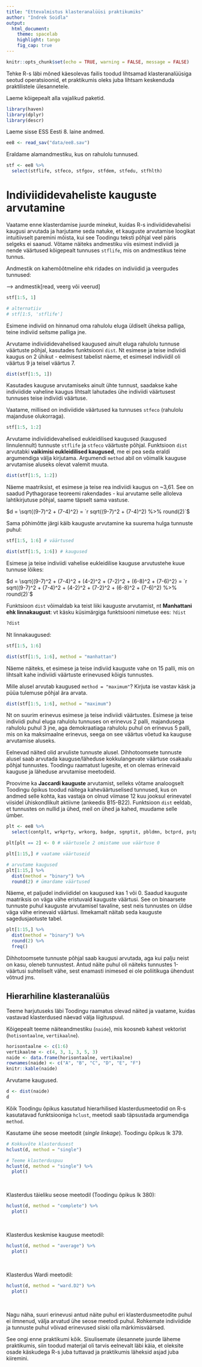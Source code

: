 ```yaml
---
title: "Ettevalmistus klasteranalüüsi praktikumiks"
author: "Indrek Soidla"
output: 
  html_document:
    theme: spacelab
    highlight: tango
    fig_cap: true
---
```


```r
knitr::opts_chunk$set(echo = TRUE, warning = FALSE, message = FALSE)
```

Tehke R-s läbi mõned käesolevas failis toodud lihtsamad klasteranalüüsiga seotud operatsioonid, et praktikumis oleks juba lihtsam keskenduda praktilistele ülesannetele.

Laeme kõigepealt alla vajalikud paketid.

```r
library(haven)
library(dplyr)
library(descr)
```

Laeme sisse ESS Eesti 8. laine andmed.

```r
ee8 <- read_sav("data/ee8.sav")
```

Eraldame alamandmestiku, kus on rahulolu tunnused.

```r
stf <- ee8 %>%
  select(stflife, stfeco, stfgov, stfdem, stfedu, stfhlth)
```

# Indiviididevaheliste kauguste arvutamine

Vaatame enne klasterdamise juurde minekut, kuidas R-s indiviididevahelisi kaugusi arvutada ja harjutame seda natuke, et kauguste arvutamise loogikat intuitiivselt paremini mõista, kui see Toodingu teksti põhjal veel päris selgeks ei saanud. Võtame näiteks andmestiku viis esimest indiviidi ja nende väärtused kõigepealt tunnuses `stflife`, mis on andmestikus teine tunnus.

Andmestik on kahemõõtmeline ehk ridades on indiviidid ja veergudes tunnused:

--\> andmestik[read, veerg või veerud]

```r
stf[1:5, 1]

# alternatiiv
# stf[1:5, 'stflife']
```

Esimene indiviid on hinnanud oma rahulolu eluga üldiselt üheksa palliga, teine indiviid seitsme palliga jne.

Arvutame indiviididevahelised kaugused ainult eluga rahulolu tunnuse väärtuste põhjal, kasutades funktsiooni `dist`. Nt esimese ja teise indiviidi kaugus on 2 ühikut - eelmisest tabelist näeme, et esimesel indiviidil oli väärtus 9 ja teisel väärtus 7.

```r
dist(stf[1:5, 1])
```

Kasutades kauguse arvutamiseks ainult ühte tunnust, saadakse kahe indiviidide vaheline kaugus lihtsalt lahutades ühe indiviidi väärtusest tunnuses teise indiviidi väärtuse.

Vaatame, millised on indiviidide väärtused ka tunnuses `stfeco` (rahulolu majanduse olukorraga).

```r
stf[1:5, 1:2]

```

Arvutame indiviididevahelised eukleidilised kaugused (kaugused linnulennult) tunnuste `stflife` ja `stfeco` väärtuste põhjal. Funktsioon `dist` arvutabki **vaikimisi eukleidilised kaugused**, me ei pea seda eraldi argumendiga välja kirjutama. Argumendi `method` abil on võimalik kauguse arvutamise aluseks olevat valemit muuta.

```r
dist(stf[1:5, 1:2])
```

Näeme maatriksist, et esimese ja teise rea indiviidi kaugus on \~3,61. See on saadud Pythagorase teoreemi rakendades - kui arvutame selle alloleva lahtikirjutuse põhjal, saame täpselt sama vastuse.

$d = \sqrt{(9-7)^2 + (7-4)^2} = `r sqrt((9-7)^2 + (7-4)^2) %>% round(2)`$

Sama põhimõtte järgi käib kauguste arvutamine ka suurema hulga tunnuste puhul:

```r
stf[1:5, 1:6] # väärtused

dist(stf[1:5, 1:6]) # kaugused
```

Esimese ja teise indiviidi vahelise eukleidilise kauguse arvutustehe kuue tunnuse lõikes:

$d = \sqrt{(9-7)^2 + (7-4)^2 + (4-2)^2 + (7-2)^2 + (6-8)^2 + (7-6)^2} = `r sqrt((9-7)^2 + (7-4)^2 + (4-2)^2 + (7-2)^2 + (6-8)^2 + (7-6)^2) %>% round(2)`$

Funktsioon `dist` võimaldab ka teist liiki kauguste arvutamist, nt **Manhattani ehk linnakaugust**: vt käsku küsimärgiga funktsiooni nimetuse ees: `?dist`

```r
?dist
```

Nt linnakaugused:

```r
stf[1:5, 1:6]

dist(stf[1:5, 1:6], method = "manhattan")
```

Näeme näiteks, et esimese ja teise indiviid kauguste vahe on 15 palli, mis on lihtsalt kahe indiviidi väärtuste erinevused kõigis tunnustes.

Mille alusel arvutab kaugused `method = "maximum"`? Kirjuta ise vastav käsk ja püüa tulemuse põhjal ära arvata.

```r
dist(stf[1:5, 1:6], method = "maximum")
```

Nt on suurim erinevus esimese ja teise indiviidi väärtustes. Esimese ja teise indiviidi puhul eluga rahulolu tunnuses on erinevus 2 palli, majandusega rahulolu puhul 3 jne, aga demokraatiaga rahulolu puhul on erinevus 5 palli, mis on ka maksimaalne erinevus, seega on see väärtus võetud ka kauguse arvutamise aluseks.

Eelnevad näited olid arvuliste tunnuste alusel. Dihhotoomsete tunnuste alusel saab arvutada kauguse/läheduse kokkulangevate väärtuse osakaalu põhjal tunnustes. Toodingu raamatust lugesite, et on olemas erinevaid kauguse ja läheduse arvutamise meetodeid.

Proovime ka **Jaccardi kauguste** arvutamist, selleks võtame analoogselt Toodingu õpikus toodud näitega kaheväärtuselised tunnused, kus on andmed selle kohta, kas vastaja on olnud viimase 12 kuu jooksul erinevatel viisidel ühiskondlikult aktiivne (ankeedis B15-B22). Funktsioon `dist` eeldab, et tunnustes on nullid ja ühed, meil on ühed ja kahed, muudame selle ümber.

```r
plt <- ee8 %>%
  select(contplt, wrkprty, wrkorg, badge, sgnptit, pbldmn, bctprd, pstplonl)

plt[plt == 2] <- 0 # väärtusele 2 omistame uue väärtuse 0

plt[1:15,] # vaatame väärtuseid

# arvutame kaugused
plt[1:15,] %>%
  dist(method = "binary") %>%
  round(2) # ümardame väärtused
```

Näeme, et paljudel indiviididel on kaugused kas 1 või 0. Saadud kauguste maatriksis on väga vähe eristuvaid kauguste väärtusi. See on binaarsete tunnuste puhul kauguste arvutamisel tavaline, sest neis tunnustes on üldse väga vähe erinevaid väärtusi. Ilmekamalt näitab seda kauguste sagedusjaotuste tabel.

```r
plt[1:15,] %>%
  dist(method = "binary") %>%
  round(2) %>%
  freq()
```

Dihhotoomsete tunnuste põhjal saab kaugusi arvutada, aga kui palju neist on kasu, oleneb tunnustest. Antud näite puhul oli näiteks tunnustes 1-väärtusi suhteliselt vähe, sest enamasti inimesed ei ole poliitikuga ühendust võtnud jms.

## Hierarhiline klasteranalüüs

Teeme harjutuseks läbi Toodingu raamatus olevad näited ja vaatame, kuidas vastavad klasterdused näevad välja liigituspuul.

Kõigepealt teeme näiteandmestiku (`naide`), mis koosneb kahest vektorist (`hotisontaalne`, `vertikaalne`).

```r
horisontaalne <- c(1:6)
vertikaalne <- c(4, 3, 1, 3, 5, 3)
naide <- data.frame(horisontaalne, vertikaalne)
rownames(naide) <- c("A", "B", "C", "D", "E", "F")
knitr::kable(naide)
```

Arvutame kaugused.

```r
d <- dist(naide)
d
```

Kõik Toodingu õpikus kasutatud hierarhilised klasterdusmeetodid on R-s kasutatavad funktsiooniga `hclust`, meetodi saab täpsustada argumendiga `method`.

Kasutame ühe seose meetodit (*single linkage*). Toodingu õpikus lk 379.

```r
# Kokkuvõte klasterdusest
hclust(d, method = "single")

# Teeme klasterduspuu
hclust(d, method = "single") %>% 
  plot()
```

<br>

Klasterdus täieliku seose meetodil (Toodingu õpikus lk 380):

```r
hclust(d, method = "complete") %>%
  plot()
```

<br>

Klasterdus keskmise kauguse meetodil:

```r
hclust(d, method = "average") %>%
  plot()
```

<br>

Klasterdus Wardi meetodil:

```r
hclust(d, method = "ward.D2") %>%
  plot()
```

<br>

Nagu näha, suuri erinevusi antud näite puhul eri klasterdusmeetodite puhul ei ilmnenud, välja arvatud ühe seose meetodi puhul. Rohkemate indiviidide ja tunnuste puhul võivad erinevused siiski olla märkimisväärsed.

See ongi enne praktikumi kõik. Sisulisemate ülesannete juurde läheme praktikumis, siin toodud materjal oli tarvis eelnevalt läbi käia, et oleksite osade käskudega R-s juba tuttavad ja praktikumis läheksid asjad juba kiiremini.

